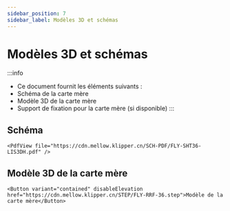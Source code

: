 ```yaml
---
sidebar_position: 7
sidebar_label: Modèles 3D et schémas
---
```


# Modèles 3D et schémas


:::info
* Ce document fournit les éléments suivants :
* Schéma de la carte mère
* Modèle 3D de la carte mère
* Support de fixation pour la carte mère (si disponible)
:::

## Schéma

    <PdfView file="https://cdn.mellow.klipper.cn/SCH-PDF/FLY-SHT36-LIS3DH.pdf" />


## Modèle 3D de la carte mère

    <Button variant="contained" disableElevation href="https://cdn.mellow.klipper.cn/STEP/FLY-RRF-36.step">Modèle de la carte mère</Button>
